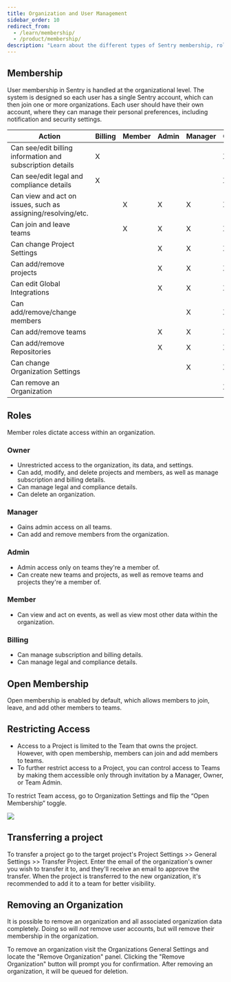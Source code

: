 ```yaml
---
title: Organization and User Management
sidebar_order: 10
redirect_from:
  - /learn/membership/
  - /product/membership/
description: "Learn about the different types of Sentry membership, roles, and access management."
---
```


## Membership

User membership in Sentry is handled at the organizational level.
The system is designed so each user has a single Sentry account,
which can then join one or more organizations. Each user should have
their own account, where they can manage their personal preferences,
including notification and security settings.

| Action                                                       | Billing | Member | Admin | Manager | Owner |
| ------------------------------------------------------------ | ------- | ------ | ----- | ------- | ----- |
| Can see/edit billing information and subscription details    | X       |        |       |         | X     |
| Can see/edit legal and compliance details                    | X       |        |       |         | X     |
| Can view and act on issues, such as assigning/resolving/etc. |         | X      | X     | X       | X     |
| Can join and leave teams                                     |         | X      | X     | X       | X     |
| Can change Project Settings                                  |         |        | X     | X       | X     |
| Can add/remove projects                                      |         |        | X     | X       | X     |
| Can edit Global Integrations                                 |         |        | X     | X       | X     |
| Can add/remove/change members                                |         |        |       | X       | X     |
| Can add/remove teams                                         |         |        | X     | X       | X     |
| Can add/remove Repositories                                  |         |        | X     | X       | X     |
| Can change Organization Settings                             |         |        |       | X       | X     |
| Can remove an Organization                                   |         |        |       |         | X     |

## Roles

Member roles dictate access within an organization.

### Owner

- Unrestricted access to the organization, its data, and settings.
- Can add, modify, and delete projects and members, as well as manage subscription and billing details.
- Can manage legal and compliance details.
- Can delete an organization.

### Manager

- Gains admin access on all teams.
- Can add and remove members from the organization.

### Admin

- Admin access only on teams they're a member of.
- Can create new teams and projects, as well as remove teams and projects they're a member of.

### Member

- Can view and act on events, as well as view most other data within the organization.

### Billing

- Can manage subscription and billing details.
- Can manage legal and compliance details.

## Open Membership

Open membership is enabled by default, which allows members to join, leave, and add other members to teams.

## Restricting Access

- Access to a Project is limited to the Team that owns the project. However, with open membership,
  members can join and add members to teams.
- To further restrict access to a Project, you can control access to Teams by making them accessible
  only through invitation by a Manager, Owner, or Team Admin.

To restrict Team access, go to Organization Settings and flip the “Open Membership” toggle.

![](membership-toggle.png)

## Transferring a project

To transfer a project go to the target project's Project Settings >> General
Settings >> Transfer Project. Enter the email of the organization's owner you
wish to transfer it to, and they'll receive an email to approve the transfer.
When the project is transferred to the new organization, it's recommended to
add it to a team for better visibility.

## Removing an Organization

It is possible to remove an organization and all associated
organization data completely. Doing so will _not_ remove user accounts, but will remove
their membership in the organization.

To remove an organization visit the Organizations General Settings and locate
the "Remove Organization" panel. Clicking the "Remove Organization" button will
prompt you for confirmation. After removing an organization, it will be queued
for deletion.
